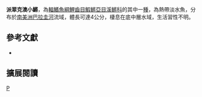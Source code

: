 {{Speciesbox 
| taxon = Austrolebias patriciae
| status = NE
| status_system = IUCN3.1
| authority = [[Huber|Huber]], 1995
| synonyms = *''Cynolebias patriciae,Huber, 1995 ''
}}
'''派翠克澳小鱂'''，為[[輻鰭魚綱|輻鰭魚綱]][[鯉齒目|鯉齒目]][[鰕鱂亞目|鰕鱂亞目]][[溪鱂科|溪鱂科]]的其中一[[種|種]]，為熱帶淡水魚，分布於[[南美洲|南美洲]][[巴拉圭河|巴拉圭河]]流域，體長可達4公分，棲息在底中層水域，生活習性不明。
== 參考文獻 ==
*{{FishBase_species|genus=Austrolebias|species=patriciae|year=2014|month=8}}

== 擴展閱讀 ==
{{refbegin}}
{{wikispecies-inline|Austrolebias patriciae|派翠克澳小鱂}}
{{refend}}
{{Taxonbar|from=Q5801670}}

[[Category:澳小鱂屬|P]]


{{魚類小作品}}